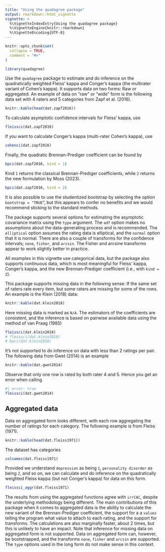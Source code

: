 ```yaml
---
title: "Using the quadagree package"
output: rmarkdown::html_vignette
vignette: >
  %\VignetteIndexEntry{Using the quadagree package}
  %\VignetteEngine{knitr::rmarkdown}
  %\VignetteEncoding{UTF-8}
---
```


```r
knitr::opts_chunk$set(
  collapse = TRUE,
  comment = "#>"
)
```

```r
library(quadagree)
```

Use the `quadagree` package to estimate and do inference on the quadratically weighted Fleiss' kappa and Conger's kappa (the multirater variant of Cohen's kappa). It supports data on two forms: Raw or aggregated. An example of data on "raw" or "wide" form is the following data set with 4 raters and 5 categories from Zapf et al. (2016).

```r
knitr::kable(head(dat.zapf2016))
```

To calculate asymptotic confidence intervals for Fleiss' kappa, use
```r
fleissci(dat.zapf2016)
```
If you want to calculate Conger's kappa (multi-rater Cohen's kappa), use
```r
cohenci(dat.zapf2016)
```
Finally, the quadratic Brennan-Prediger coefficient can be found by
```r
bpci(dat.zapf2016, kind = 1)
```
Kind `1` returns the classical Brennan-Prediger coefficients, while `2` returns
the new formulation by Moss (2023).
```r
bpci(dat.zapf2016, kind = 2)
```

It is also possible to use the studentized bootstrap by selecting the option `bootstrap = "TRUE`", but this appears to confer no benefits and we would recommend sticking to the standard methods.

The package supports several options for estimating the asymptotic covariance 
matrix using the `type` argument. The `adf` option makes no assumptions about the data-generating process and is recommended. The `elliptical` option assumes the rating data is elliptical, and the `normal` option that it is normal. There are also a couple of transforms for the confidence intervals; `none`, `fisher`, and `arcsin`. The Fisher and arcsine transforms appear to work slightly better in practice.

All examples in this vignette use categorical data, but the package also supports continuous data, which is most meaningful for Fleiss' kappa, Conger's kappa, and the new Brennan-Prediger coefficient (i.e., with `kind = 2`).

This package supports missing data in the following sense: If the same set of raters rate every item, but some raters are missing for some of the rows. An example is the Klein (2018) data:

```r
knitr::kable(dat.klein2018)
```
Here missing data is marked as `N/A`. The estimators of the coefficients are consistent, and the inference is based on pairwise available data using the method of van Praag (1985)

```r
fleissci(dat.klein2018)
# fleissci(dat.klein2018)
# bpci(dat.klein2018)
```

It's not supported to do inference on data with less than $2$ ratings per pair. The following data from Gwet (2014) is an example

```r
knitr::kable(dat.gwet2014)
```

Observe that only one row is rated by both rater 4 and 5. Hence you get an error when calling

```r
#| error: true
fleissci(dat.gwet2014)
```

## Aggregated data
Data on aggregated form looks different, with each row aggregating the number of ratings for each category. The following example is from Fleiss (1971).

```r
knitr::kable(head(dat.fleiss1971))
```

The dataset has categories
```r
colnames(dat.fleiss1971)
```
Provided we understand `depression` as being `1`, `personality disorder` as being `2`, and so on, we can calculate and do inference on the quadratically weighted Fleiss kappa (but not Conger's kappa) for data on this form.

```r
fleissci_aggr(dat.fleiss1971)
```
The results from using the aggregated functions agree with `irrCAC`, despite the underlying methodology being different. The main contributions of this package when it comes to aggregated data is the ability to calculate the new variant of the Brennan-Prediger coefficient, the support for a a `values` telling the program what value to attach to each rating, and the support for transforms. The calculations are also marginally faster, about $2$ times, but this is unlikely to have an impact. Note that inference for missing data on aggregated form is not supported. Data on aggregated form can, however, be bootstrapped, and the transforms `none`, `fisher` and `arcsin` are supported. The `type` options used in the long form do not make sense in this context.
